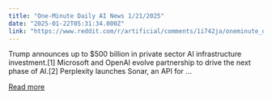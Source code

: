 ```yaml
---
title: "One-Minute Daily AI News 1/21/2025"
date: "2025-01-22T05:31:34.000Z"
link: "https://www.reddit.com/r/artificial/comments/1i742ja/oneminute_daily_ai_news_1212025/"
---
```


Trump announces up to $500 billion in private sector AI infrastructure investment.[1]
 Microsoft and OpenAI evolve partnership to drive the next phase of AI.[2]
 Perplexity launches Sonar, an API for ...

[Read more](https://www.reddit.com/r/artificial/comments/1i742ja/oneminute_daily_ai_news_1212025/)
